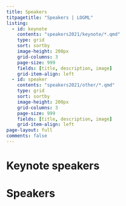 ```yaml
---
title: Speakers
titpagetitle: "Speakers | LOGML"
listing:
  - id: keynote
    contents: "speakers2021/keynote/*.qmd"
    type: grid
    sort: sortby
    image-height: 200px
    grid-columns: 3
    page-size: 999
    fields: [title, description, image]
    grid-item-align: left
  - id: speaker
    contents: "speakers2021/other/*.qmd"
    type: grid
    sort: sortby
    image-height: 200px
    grid-columns: 3
    page-size: 999
    fields: [title, description, image]
    grid-item-align: left
page-layout: full
comments: false
---
```



# Keynote speakers

:::{#keynote}
:::

# Speakers

:::{#speaker}
:::
